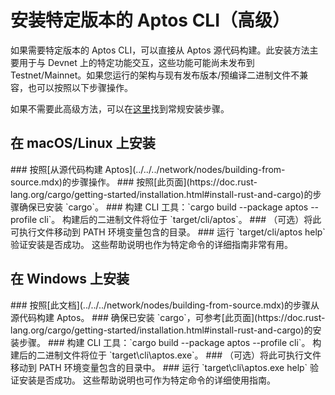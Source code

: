 
# 安装特定版本的 Aptos CLI（高级）

如果需要特定版本的 Aptos CLI，可以直接从 Aptos 源代码构建。此安装方法主要用于与 Devnet 上的特定功能交互，这些功能可能尚未发布到 Testnet/Mainnet。如果您运行的架构与现有发布版本/预编译二进制文件不兼容，也可以按照以下步骤操作。

如果不需要此高级方法，可以在[这里](../../cli.mdx)找到常规安装步骤。

## 在 macOS/Linux 上安装

<Steps>
### 按照[从源代码构建 Aptos](../../../network/nodes/building-from-source.mdx)的步骤操作。
### 按照[此页面](https://doc.rust-lang.org/cargo/getting-started/installation.html#install-rust-and-cargo)的步骤确保已安装 `cargo`。
### 构建 CLI 工具：`cargo build --package aptos --profile cli`。
   构建后的二进制文件将位于 `target/cli/aptos`。
### （可选）将此可执行文件移动到 PATH 环境变量包含的目录。
### 运行 `target/cli/aptos help` 验证安装是否成功。
   这些帮助说明也作为特定命令的详细指南非常有用。
</Steps>

## 在 Windows 上安装

<Steps>
### 按照[此文档](../../../network/nodes/building-from-source.mdx)的步骤从源代码构建 Aptos。
### 确保已安装 `cargo`，可参考[此页面](https://doc.rust-lang.org/cargo/getting-started/installation.html#install-rust-and-cargo)的安装步骤。
### 构建 CLI 工具：`cargo build --package aptos --profile cli`。
   构建后的二进制文件将位于 `target\cli\aptos.exe`。
### （可选）将此可执行文件移动到 PATH 环境变量包含的目录中。
### 运行 `target\cli\aptos.exe help` 验证安装是否成功。
   这些帮助说明也可作为特定命令的详细使用指南。
</Steps>